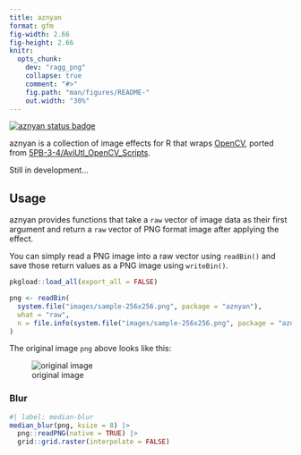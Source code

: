 ```yaml
---
title: aznyan
format: gfm
fig-width: 2.66
fig-height: 2.66
knitr:
  opts_chunk:
    dev: "ragg_png"
    collapse: true
    comment: "#>"
    fig.path: "man/figures/README-"
    out.width: "30%"
---
```


<!-- README.md is generated from README.qmd. Please edit that file -->

<!-- badges: start -->
[![aznyan status badge](https://paithiov909.r-universe.dev/aznyan/badges/version)](https://paithiov909.r-universe.dev/aznyan)
<!-- badges: end -->

aznyan is a collection of image effects for R that wraps [OpenCV](https://opencv.org/),
ported from [5PB-3-4/AviUtl_OpenCV_Scripts](https://github.com/5PB-3-4/AviUtl_OpenCV_Scripts).

Still in development...


## Usage

aznyan provides functions that take a `raw` vector of image data as their first argument
and return a `raw` vector of PNG format image after applying the effect.

You can simply read a PNG image into a raw vector using `readBin()` and
save those return values as a PNG image using `writeBin()`.

```r
pkgload::load_all(export_all = FALSE)

png <- readBin(
  system.file("images/sample-256x256.png", package = "aznyan"),
  what = "raw",
  n = file.info(system.file("images/sample-256x256.png", package = "aznyan"))$size
)
```

The original image `png` above looks like this:

![original image](inst/images/sample-256x256.png)


### Blur

```r
#| label: median-blur
median_blur(png, ksize = 8) |>
  png::readPNG(native = TRUE) |>
  grid::grid.raster(interpolate = FALSE)
```
